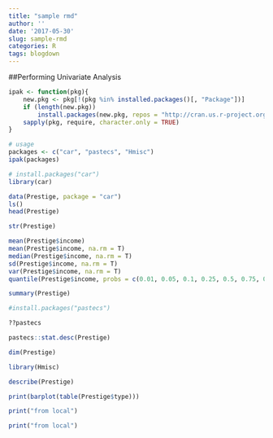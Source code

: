 ```yaml
---
title: "sample rmd"
author: ''
date: '2017-05-30'
slug: sample-rmd
categories: R
tags: blogdown
---
```


##Performing Univariate Analysis
```r
ipak <- function(pkg){
    new.pkg <- pkg[!(pkg %in% installed.packages()[, "Package"])]
    if (length(new.pkg)) 
        install.packages(new.pkg, repos = "http://cran.us.r-project.org", dependencies = TRUE)
    sapply(pkg, require, character.only = TRUE)
}

# usage
packages <- c("car", "pastecs", "Hmisc")
ipak(packages)
```

```r
# install.packages("car")
library(car)
```

```r
data(Prestige, package = "car")
ls()
head(Prestige)
```
```r
str(Prestige)
```


```r
mean(Prestige$income)
mean(Prestige$income, na.rm = T)
median(Prestige$income, na.rm = T)
sd(Prestige$income, na.rm = T)
var(Prestige$income, na.rm = T)
quantile(Prestige$income, probs = c(0.01, 0.05, 0.1, 0.25, 0.5, 0.75, 0.90, 0.95))
```

```r
summary(Prestige)
```

```r
#install.packages("pastecs")
```

```r
??pastecs
```

```r
pastecs::stat.desc(Prestige)
```


```r
dim(Prestige)
```

```r
library(Hmisc)
```


```r
describe(Prestige)
```

```r
print(barplot(table(Prestige$type)))
```
```r
print("from local")
```


```r
print("from local")
```

